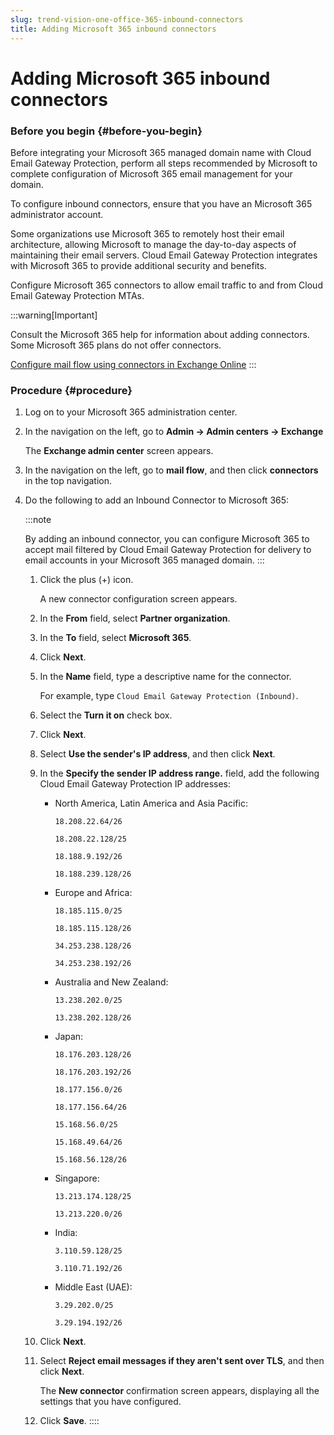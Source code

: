```yaml
---
slug: trend-vision-one-office-365-inbound-connectors
title: Adding Microsoft 365 inbound connectors
---
```

# Adding Microsoft 365 inbound connectors

### Before you begin {#before-you-begin}

Before integrating your Microsoft 365 managed domain name with Cloud Email Gateway Protection, perform all steps recommended by Microsoft to complete configuration of Microsoft 365 email management for your domain.

To configure inbound connectors, ensure that you have an Microsoft 365 administrator account.

Some organizations use Microsoft 365 to remotely host their email architecture, allowing Microsoft to manage the day-to-day aspects of maintaining their email servers. Cloud Email Gateway Protection integrates with Microsoft 365 to provide additional security and benefits.

Configure Microsoft 365 connectors to allow email traffic to and from Cloud Email Gateway Protection MTAs.

:::warning[Important]

Consult the Microsoft 365 help for information about adding connectors. Some Microsoft 365 plans do not offer connectors.

[Configure mail flow using connectors in Exchange Online](https://learn.microsoft.com/en-us/exchange/mail-flow-best-practices/use-connectors-to-configure-mail-flow/use-connectors-to-configure-mail-flow)
:::

### Procedure {#procedure}

1.  Log on to your Microsoft 365 administration center.

2.  In the navigation on the left, go to **Admin → Admin centers → Exchange**

    The **Exchange admin center** screen appears.

3.  In the navigation on the left, go to **mail flow**, and then click **connectors** in the top navigation.

4.  Do the following to add an Inbound Connector to Microsoft 365:

    :::note

    By adding an inbound connector, you can configure Microsoft 365 to accept mail filtered by Cloud Email Gateway Protection for delivery to email accounts in your Microsoft 365 managed domain.
    :::

    1.  Click the plus (+) icon.

        A new connector configuration screen appears.

    2.  In the **From** field, select **Partner organization**.

    3.  In the **To** field, select **Microsoft 365**.

    4.  Click **Next**.

    5.  In the **Name** field, type a descriptive name for the connector.

        For example, type `Cloud Email Gateway Protection (Inbound)`.

    6.  Select the **Turn it on** check box.

    7.  Click **Next**.

    8.  Select **Use the sender's IP address**, and then click **Next**.

    9.  In the **Specify the sender IP address range.** field, add the following Cloud Email Gateway Protection IP addresses:

        - North America, Latin America and Asia Pacific:

          `18.208.22.64/26`

          `18.208.22.128/25`

          `18.188.9.192/26`

          `18.188.239.128/26`

        - Europe and Africa:

          `18.185.115.0/25`

          `18.185.115.128/26`

          `34.253.238.128/26`

          `34.253.238.192/26`

        - Australia and New Zealand:

          `13.238.202.0/25`

          `13.238.202.128/26`

        - Japan:

          `18.176.203.128/26`

          `18.176.203.192/26`

          `18.177.156.0/26`

          `18.177.156.64/26`

          `15.168.56.0/25`

          `15.168.49.64/26`

          `15.168.56.128/26`

        - Singapore:

          `13.213.174.128/25`

          `13.213.220.0/26`

        - India:

          `3.110.59.128/25`

          `3.110.71.192/26`

        - Middle East (UAE):

          `3.29.202.0/25`

          `3.29.194.192/26`

    10. Click **Next**.

    11. Select **Reject email messages if they aren't sent over TLS**, and then click **Next**.

        The **New connector** confirmation screen appears, displaying all the settings that you have configured.

    12. Click **Save**.
::::
